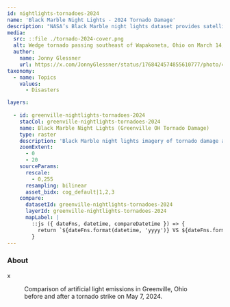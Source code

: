 ```yaml
---
id: nightlights-tornadoes-2024
name: 'Black Marble Night Lights - 2024 Tornado Damage'
description: "NASA’s Black Marble night lights dataset provides satellite images of Earth at night, capturing the light pollution from cities, roads, and other human activity. These images are collected by the Visible Infrared Imaging Radiometer Suite (VIIRS) sensor on the Suomi National Polar-orbiting Partnership (NPP) satellite, and can be used to examine changes in illumination over time. In this story, night lights data is used to assess changes before and after a tornado impacts a town, highlighting areas affected by power outages that may cause recovery slowdowns."
media:
  src: ::file ./tornado-2024-cover.png
  alt: Wedge tornado passing southeast of Wapakoneta, Ohio on March 14, 2024.
  author:
    name: Jonny Glessner
    url: https://x.com/JonnyGlessner/status/1768424574855610777/photo/4
taxonomy:
  - name: Topics
    values:
      - Disasters

layers:
 
  - id: greenville-nightlights-tornadoes-2024
    stacCol: greenville-nightlights-tornadoes-2024
    name: Black Marble Night Lights (Greenville OH Tornado Damage)
    type: raster
    description: 'Black Marble night lights imagery of tornado damage at Greenville, Ohio in the spring 2024 tornado season.'
    zoomExtent:
      - 0
      - 20
    sourceParams:
      rescale:
        - 0,255
      resampling: bilinear
      asset_bidx: cog_default|1,2,3   
    compare:
      datasetId: greenville-nightlights-tornadoes-2024
      layerId: greenville-nightlights-tornadoes-2024
      mapLabel: |
        ::js ({ dateFns, datetime, compareDatetime }) => {
          return `${dateFns.format(datetime, 'yyyy')} VS ${dateFns.format(compareDatetime, 'yyyy')}`;
        }
---
```


<Block>
  <Prose>

  ### About

  x
  </Prose>
</Block>

<Block type='full'>

<Figure>
  <Map
    datasetId='greenville-nightlights-tornadoes-2024'
    layerId='greenville-nightlights-tornadoes-2024'
    dateTime='2024-05-07'
    zoom={11}
    center={[-84.641, 40.107]}
    compareDateTime='2024-05-08'
  />
  <Caption
    attrAuthor='NASA'
    attrUrl='https://nasa.gov/'
  >
    Comparison of artificial light emissions in Greenville, Ohio before and after a tornado strike on May 7, 2024.
  </Caption>
</Figure>

</Block>


